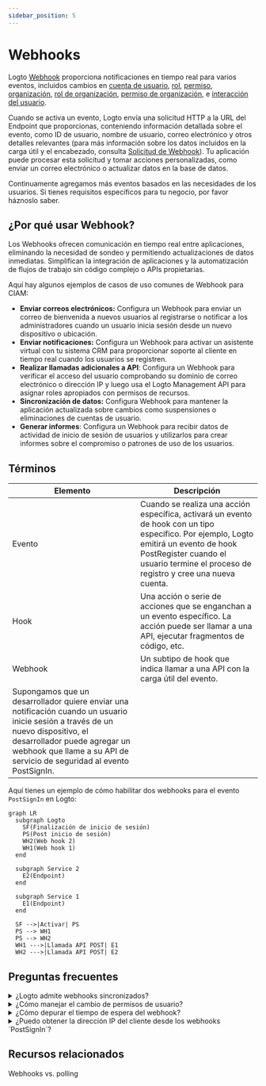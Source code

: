 ```yaml
---
sidebar_position: 5
---
```


# Webhooks

Logto [Webhook](https://auth.wiki/webhook) proporciona notificaciones en tiempo real para varios eventos, incluidos cambios en [cuenta de usuario](/user-management/user-data), [rol](/authorization/role-based-access-control#roles), [permiso](/authorization/role-based-access-control#permissionsscopes), [organización](/organizations/organization-data), [rol de organización](/authorization/organization-template#organization-role), [permiso de organización](/authorization/organization-template#organization-permission), e [interacción del usuario](/end-user-flows).

Cuando se activa un evento, Logto envía una solicitud HTTP a la URL del Endpoint que proporcionas, conteniendo información detallada sobre el evento, como ID de usuario, nombre de usuario, correo electrónico y otros detalles relevantes (para más información sobre los datos incluidos en la carga útil y el encabezado, consulta [Solicitud de Webhook](/developers/webhooks/webhooks-request)). Tu aplicación puede procesar esta solicitud y tomar acciones personalizadas, como enviar un correo electrónico o actualizar datos en la base de datos.

Continuamente agregamos más eventos basados en las necesidades de los usuarios. Si tienes requisitos específicos para tu negocio, por favor háznoslo saber.

## ¿Por qué usar Webhook?

Los Webhooks ofrecen comunicación en tiempo real entre aplicaciones, eliminando la necesidad de sondeo y permitiendo actualizaciones de datos inmediatas. Simplifican la integración de aplicaciones y la automatización de flujos de trabajo sin código complejo o APIs propietarias.

Aquí hay algunos ejemplos de casos de uso comunes de Webhook para CIAM:

- **Enviar correos electrónicos:** Configura un Webhook para enviar un correo de bienvenida a nuevos usuarios al registrarse o notificar a los administradores cuando un usuario inicia sesión desde un nuevo dispositivo o ubicación.
- **Enviar notificaciones:** Configura un Webhook para activar un asistente virtual con tu sistema CRM para proporcionar soporte al cliente en tiempo real cuando los usuarios se registren.
- **Realizar llamadas adicionales a API**: Configura un Webhook para verificar el acceso del usuario comprobando su dominio de correo electrónico o dirección IP y luego usa el Logto Management API para asignar roles apropiados con permisos de recursos.
- **Sincronización de datos:** Configura Webhook para mantener la aplicación actualizada sobre cambios como suspensiones o eliminaciones de cuentas de usuario.
- **Generar informes**: Configura un Webhook para recibir datos de actividad de inicio de sesión de usuarios y utilizarlos para crear informes sobre el compromiso o patrones de uso de los usuarios.

## Términos

| Elemento                                                                                                                                                                                                                                     | Descripción                                                                                                                                                                                                                     |
| -------------------------------------------------------------------------------------------------------------------------------------------------------------------------------------------------------------------------------------------- | ------------------------------------------------------------------------------------------------------------------------------------------------------------------------------------------------------------------------------- |
| Evento                                                                                                                                                                                                                                       | Cuando se realiza una acción específica, activará un evento de hook con un tipo específico. Por ejemplo, Logto emitirá un evento de hook PostRegister cuando el usuario termine el proceso de registro y cree una nueva cuenta. |
| Hook                                                                                                                                                                                                                                         | Una acción o serie de acciones que se enganchan a un evento específico. La acción puede ser llamar a una API, ejecutar fragmentos de código, etc.                                                                               |
| Webhook                                                                                                                                                                                                                                      | Un subtipo de hook que indica llamar a una API con la carga útil del evento.                                                                                                                                                    |
| Supongamos que un desarrollador quiere enviar una notificación cuando un usuario inicie sesión a través de un nuevo dispositivo, el desarrollador puede agregar un webhook que llame a su API de servicio de seguridad al evento PostSignIn. |

Aquí tienes un ejemplo de cómo habilitar dos webhooks para el evento `PostSignIn` en Logto:

```mermaid
graph LR
  subgraph Logto
    SF(Finalización de inicio de sesión)
    PS(Post inicio de sesión)
    WH2(Web hook 2)
    WH1(Web hook 1)
  end

  subgraph Service 2
    E2(Endpoint)
  end

  subgraph Service 1
    E1(Endpoint)
  end

  SF -->|Activar| PS
  PS --> WH1
  PS --> WH2
  WH1 --->|Llamada API POST| E1
  WH2 --->|Llamada API POST| E2

```

## Preguntas frecuentes

<details>
<summary>¿Logto admite webhooks sincronizados?</summary>

Aunque los webhooks sincronizados harían que el flujo de inicio de sesión del usuario fuera más fluido, aún no los admitimos (lo haremos en el futuro). Por lo tanto, los escenarios que dependen de webhooks sincronizados actualmente requieren diferentes soluciones alternativas. Si tienes alguna pregunta, no dudes en contactarnos.

</details>

<details>
<summary>¿Cómo manejar el cambio de permisos de usuario?</summary>

Consulta la guía [Gestionar el cambio de permisos de usuario](/authorization/role-based-access-control/protect-api-resources-with-rbac/#optional-handle-user-permission-change).

</details>

<details>
<summary>¿Cómo depurar el tiempo de espera del webhook?</summary>

Para el endpoint que recibe Webhooks, debe devolver una respuesta 2xx lo más rápido posible para informar a Logto que el Webhook se ha recibido correctamente. Dado que diferentes usuarios tienen lógicas de procesamiento muy diferentes para Webhooks, las tareas excesivamente complejas podrían tardar varios segundos, causando que el Webhook de Logto se agote. La mejor práctica es mantener tu propia cola de eventos; al recibir el Webhook de Logto, inserta el evento en la cola y devuelve una respuesta 2xx a Logto. Luego deja que tu propio trabajador procese las tareas en la cola paso a paso. Si el trabajador encuentra un error, manéjalo en tu propio servidor.

</details>

<details>
<summary>¿Puedo obtener la dirección IP del cliente desde los webhooks `PostSignIn`?</summary>

Sí, puedes obtener la dirección IP, agentes de usuario, etc., en la carga útil del Webhook. Si necesitas información que actualmente no está soportada, puedes crear solicitudes de características en los problemas de GitHub, o contactarnos.

</details>

## Recursos relacionados

<Url href="https://blog.logto.io/webhooks-vs-polling">Webhooks vs. polling</Url>
